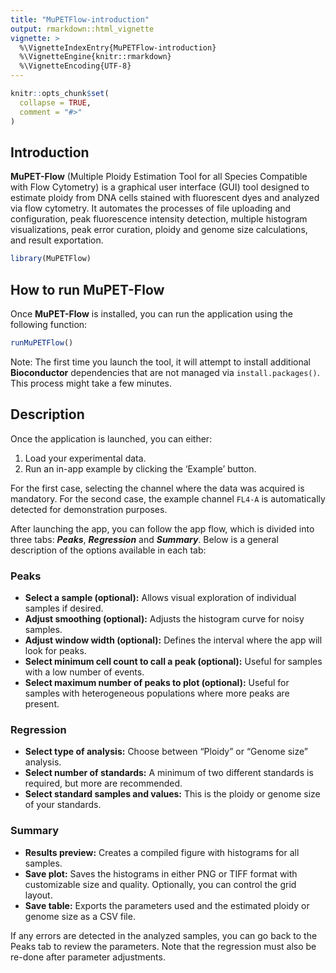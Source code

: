 ```yaml
---
title: "MuPETFlow-introduction"
output: rmarkdown::html_vignette
vignette: >
  %\VignetteIndexEntry{MuPETFlow-introduction}
  %\VignetteEngine{knitr::rmarkdown}
  %\VignetteEncoding{UTF-8}
---
```


```r
knitr::opts_chunk$set(
  collapse = TRUE,
  comment = "#>"
)
```

## Introduction

**MuPET-Flow** (Multiple Ploidy Estimation Tool for all Species Compatible with Flow Cytometry) is a graphical user interface (GUI) tool designed to estimate ploidy from DNA cells stained with fluorescent dyes and analyzed via flow cytometry. It automates the processes of file uploading and configuration, peak fluorescence intensity detection, multiple histogram visualizations, peak error curation, ploidy and genome size calculations, and result exportation.

```r
library(MuPETFlow)
```

## How to run MuPET-Flow

Once **MuPET-Flow** is installed, you can run the application using the following function:

```r
runMuPETFlow()
```
Note: The first time you launch the tool, it will attempt to install additional **Bioconductor** dependencies that are not managed via `install.packages()`. This process might take a few minutes.

## Description

Once the application is launched, you can either:

1. Load your experimental data.
2. Run an in-app example by clicking the 'Example' button.

For the first case, selecting the channel where the data was acquired is mandatory. For the second case, the example channel `FL4-A` is automatically detected for demonstration purposes.

After launching the app, you can follow the app flow, which is divided into three tabs: _**Peaks**_, _**Regression**_ and _**Summary**_.  Below is a general description of the options available in each tab:

### Peaks
* **Select a sample (optional):** Allows visual exploration of individual samples if desired.
* **Adjust smoothing (optional):** Adjusts the histogram curve for noisy samples.
* **Adjust window width (optional):** Defines the interval where the app will look for peaks.
* **Select minimum cell count to call a peak (optional):** Useful for samples with a low number of events.
* **Select maximum number of peaks to plot (optional):** Useful for samples with heterogeneous populations where more peaks are present.

### Regression
* **Select type of analysis:** Choose between "Ploidy" or "Genome size" analysis.
* **Select number of standards:** A minimum of two different standards is required, but more are recommended.
* **Select standard samples and values:** This is the ploidy or genome size of your standards.

### Summary
* **Results preview:** Creates a compiled figure with histograms for all samples.
* **Save plot:** Saves the histograms in either PNG or TIFF format with customizable size and quality. Optionally, you can control the grid layout.
* **Save table:** Exports the parameters used and the estimated ploidy or genome size as a CSV file.

If any errors are detected in the analyzed samples, you can go back to the Peaks tab to review the parameters. Note that the regression must also be re-done after parameter adjustments.
